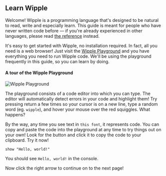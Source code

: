 ## Learn Wipple

Welcome! Wipple is a programming language that's designed to be natural to read, write and especially learn. This guide is meant for people who have never written code before — if you're already experienced in other languages, please read [the reference](/reference) instead.

It's easy to get started with Wipple, no installation required. In fact, all you need is a web browser! Just visit the [Wipple Playground](https://playground.wipple.gramer.dev) and you have everything you need to run Wipple code. We'll be using the playground frequently in this guide, so you can learn by doing.

#### A tour of the Wipple Playground

![Wipple Playground](/images/docs/playground.png)

The playground consists of a code editor into which you can type. The editor will automatically detect errors in your code and highlight them! Try pressing return a few times so your cursor is on a new line, type a random word (eg. `wipple`), and hover your mouse over the red squiggles. What happens?

By the way, any time you see text in `this font`, it represents code. You can copy and paste the code into the playground at any time to try things out on your own! Look for the <i class="fa fa-copy clip-button" title="Copy to clipboard" aria-label="Copy to clipboard"></i> button and click it to copy the code to your clipboard. Try it now!

```wipple
show "Hello, world!"
```

You should see `Hello, world!` in the console.

Now click the right arrow to continue on to the next page!

